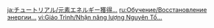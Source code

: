 {{Tutorial
|title    = Obtaining Energy
|subtitle = Combat Knowledge
|type     = Adventure
|icon     = Icon Tutorial Combat.png
|about    = Energy
|image1   = Tutorial Adventure Obtaining Energy.png
|text1    = Absorb {{Color|help|Elemental Orbs}} and {{Color|help|Elemental Particles}} to replenish energy. {{Color|help|Dealing Elemental DMG, defeating opponents, }}or performing other actions might also generate Elemental Orbs.
|sort     = 6002
}}

[[ja:チュートリアル/元素エネルギー獲得…]]
[[ru:Обучение/Восстановление энергии...]]
[[vi:Giáo Trình/Nhận năng lượng Nguyên Tố...]]